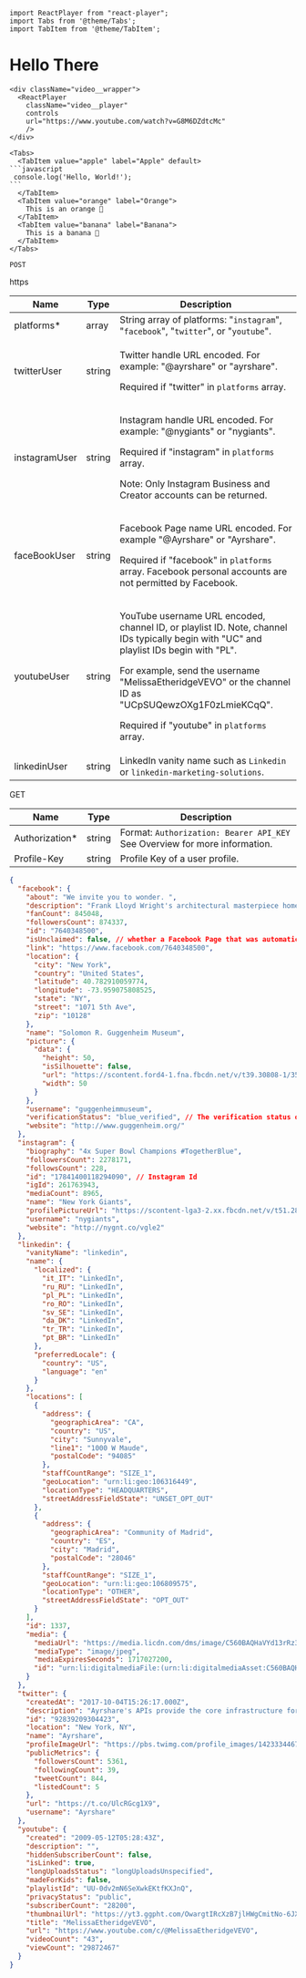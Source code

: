 ```mdx-code-block
import ReactPlayer from "react-player";
import Tabs from '@theme/Tabs';
import TabItem from '@theme/TabItem';
```

# Hello There

```mdx-code-block
<div className="video__wrapper">
  <ReactPlayer
    className="video__player"
    controls
    url="https://www.youtube.com/watch?v=G8M6DZdtcMc"
    />
</div>
```

````mdx-code-block
<Tabs>
  <TabItem value="apple" label="Apple" default>
```javascript
 console.log('Hello, World!');
```
  </TabItem>
  <TabItem value="orange" label="Orange">
    This is an orange 🍊
  </TabItem>
  <TabItem value="banana" label="Banana">
    This is a banana 🍌
  </TabItem>
</Tabs>
````

`POST`

https

| **Name** | **Type** | **Description** |
| --- | --- | --- |
| platforms\* | array | String array of platforms: "`instagram`", "`facebook`", "`twitter`", or "`youtube`". |
| twitterUser | string | <p>Twitter handle URL encoded. For example: "@ayrshare" or "ayrshare".</p><p>Required if "twitter" in `platforms` array.</p> |
| instagramUser | string | <p>Instagram handle URL encoded. For example: "@nygiants" or "nygiants".</p><p>Required if "instagram" in `platforms` array.</p><p /><p>Note: Only Instagram Business and Creator accounts can be returned.</p> |
| faceBookUser | string | <p>Facebook Page name URL encoded. For example "@Ayrshare" or "Ayrshare".</p><p /><p>Required if "facebook" in `platforms` array. Facebook personal accounts are not permitted by Facebook.</p> |
| youtubeUser | string | <p>YouTube username URL encoded, channel ID, or playlist ID. Note, channel IDs typically begin with "UC" and playlist IDs begin with "PL".</p><p /><p>For example, send the username "MelissaEtheridgeVEVO" or the channel ID as "UCpSUQewzOXg1F0zLmieKCqQ".</p><p /><p>Required if "youtube" in `platforms` array.</p> |
| linkedinUser | string | LinkedIn vanity name such as `Linkedin` or `linkedin-marketing-solutions`. |

GET

| Name | Type | Description |
| --- | --- | --- |
| Authorization\* | string | Format: `Authorization: Bearer API_KEY` See Overview for more information. |
| Profile-Key | string | Profile Key of a user profile. |

```json title="tab1"
{
  "facebook": {
    "about": "We invite you to wonder. ",
    "description": "Frank Lloyd Wright's architectural masterpiece home to a world-renowned collection of modern and contemporary art.",
    "fanCount": 845048,
    "followersCount": 874337,
    "id": "7640348500",
    "isUnclaimed": false, // whether a Facebook Page that was automatically generated has been claimed by the business it represents.
    "link": "https://www.facebook.com/7640348500",
    "location": {
      "city": "New York",
      "country": "United States",
      "latitude": 40.782910059774,
      "longitude": -73.959075808525,
      "state": "NY",
      "street": "1071 5th Ave",
      "zip": "10128"
    },
    "name": "Solomon R. Guggenheim Museum",
    "picture": {
      "data": {
        "height": 50,
        "isSilhouette": false,
        "url": "https://scontent.ford4-1.fna.fbcdn.net/v/t39.30808-1/352122020_2000703126929355_7618417261219676343_n.jpg?stp=cp0_dst-jpg_p50x50&_nc_cat=104&ccb=1-7&_nc_sid=4da83f&_nc_ohc=Y1AlQn-HyvwAX8NzExq&_nc_ht=scontent.ford4-1.fna&edm=AJdBtusEAAAA&oh=00_AfD7ms2Nv0b5x1jr_uJKZsXnngQP3dmDrjQDNz_4aaBrCg&oe=65D3ACAE",
        "width": 50
      }
    },
    "username": "guggenheimmuseum",
    "verificationStatus": "blue_verified", // The verification status of the Facebook Page that represents a business, blue_verified or not_verified.
    "website": "http://www.guggenheim.org/"
  },
  "instagram": {
    "biography": "4x Super Bowl Champions #TogetherBlue",
    "followersCount": 2278171,
    "followsCount": 228,
    "id": "17841400118294090", // Instagram Id
    "igId": 261763943,
    "mediaCount": 8965,
    "name": "New York Giants",
    "profilePictureUrl": "https://scontent-lga3-2.xx.fbcdn.net/v/t51.2885-15/209249968_563247608171409_1254577321735891919_n.jpg?_nc_cat=1&ccb=1-5&_nc_sid=86c713&_nc_ohc=T673IyEiuasAX_Jj7xu&_nc_ht=scontent-lga3-2.xx&edm=AL-3X8kEAAAA&oh=00_AT8GNdOos4riN7NhrI06a6TkVKgOf5p_RUlsOQUwPRW3VQ&oe=6247F2F0",
    "username": "nygiants",
    "website": "http://nygnt.co/vgle2"
  },
  "linkedin": {
    "vanityName": "linkedin",
    "name": {
      "localized": {
        "it_IT": "LinkedIn",
        "ru_RU": "LinkedIn",
        "pl_PL": "LinkedIn",
        "ro_RO": "LinkedIn",
        "sv_SE": "LinkedIn",
        "da_DK": "LinkedIn",
        "tr_TR": "LinkedIn",
        "pt_BR": "LinkedIn"
      },
      "preferredLocale": {
        "country": "US",
        "language": "en"
      }
    },
    "locations": [
      {
        "address": {
          "geographicArea": "CA",
          "country": "US",
          "city": "Sunnyvale",
          "line1": "1000 W Maude",
          "postalCode": "94085"
        },
        "staffCountRange": "SIZE_1",
        "geoLocation": "urn:li:geo:106316449",
        "locationType": "HEADQUARTERS",
        "streetAddressFieldState": "UNSET_OPT_OUT"
      },
      {
        "address": {
          "geographicArea": "Community of Madrid",
          "country": "ES",
          "city": "Madrid",
          "postalCode": "28046"
        },
        "staffCountRange": "SIZE_1",
        "geoLocation": "urn:li:geo:106809575",
        "locationType": "OTHER",
        "streetAddressFieldState": "OPT_OUT"
      }
    ],
    "id": 1337,
    "media": {
      "mediaUrl": "https://media.licdn.com/dms/image/C560BAQHaVYd13rRz3A/company-logo_400_400/0/1638831590218/linkedin_logo?e=1717027200&v=beta&t=0QZkgiGXOhGzVwFJyA1N6WSPmKRwpF8gn_Fw5xDez6c",
      "mediaType": "image/jpeg",
      "mediaExpiresSeconds": 1717027200,
      "id": "urn:li:digitalmediaFile:(urn:li:digitalmediaAsset:C560BAQHaVYd13rRz3A,urn:li:digitalmediaArtifactClass:company-logo_400_400,0)"
    }
  },
  "twitter": {
    "createdAt": "2017-10-04T15:26:17.000Z",
    "description": "Ayrshare's APIs provide the core infrastructure for social media posting, management, and analytics. https://t.co/UlcRGcg1X9",
    "id": "92839209304423",
    "location": "New York, NY",
    "name": "Ayrshare",
    "profileImageUrl": "https://pbs.twimg.com/profile_images/1423334467389767680/ochnivwr_normal.jpg",
    "publicMetrics": {
      "followersCount": 5361,
      "followingCount": 39,
      "tweetCount": 844,
      "listedCount": 5
    },
    "url": "https://t.co/UlcRGcg1X9",
    "username": "Ayrshare"
  },
  "youtube": {
    "created": "2009-05-12T05:28:43Z",
    "description": "",
    "hiddenSubscriberCount": false,
    "isLinked": true,
    "longUploadsStatus": "longUploadsUnspecified",
    "madeForKids": false,
    "playlistId": "UU-0dv2mN6SeXwkEKtfKXJnQ",
    "privacyStatus": "public",
    "subscriberCount": "28200",
    "thumbnailUrl": "https://yt3.ggpht.com/OwargtIRcXzB7jlHWgCmitNo-6JX2wbZGdOMg5K7rd5BnX4bSJX1WPaD2Bi4RN3X9SJi4D4h4g=s88-c-k-c0x00ffffff-no-nd-rj",
    "title": "MelissaEtheridgeVEVO",
    "url": "https://www.youtube.com/c/@MelissaEtheridgeVEVO",
    "videoCount": "43",
    "viewCount": "29872467"
  }
}
```
